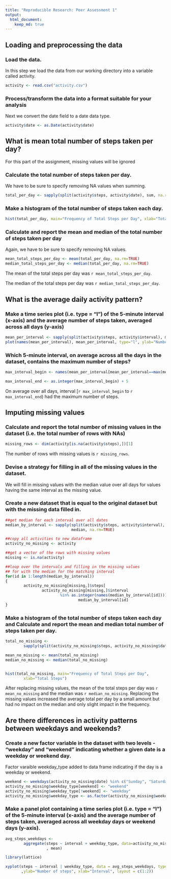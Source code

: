 ```yaml
---
title: "Reproducible Research: Peer Assessment 1"
output: 
  html_document:
    keep_md: true
---
```



## Loading and preprocessing the data

### Load the data.

In this step we load the data from our working directory into a variable called activity.  

```r
activity <- read.csv("activity.csv")
```

### Process/transform the data into a format suitable for your analysis

Next we convert the date field to a date data type.

```r
activity$date <- as.Date(activity$date)
```


## What is mean total number of steps taken per day?

For this part of the assignment, missing values will be ignored

### Calculate the total number of steps taken per day.

We have to be sure to specify removing NA values when summing.

```r
total_per_day <- sapply(split(activity$steps, activity$date), sum, na.rm=TRUE)
```

### Make a histogram of the total number of steps taken each day.

```r
hist(total_per_day, main="Frequency of Total Steps per Day", xlab="Total Steps")
```

### Calculate and report the mean and median of the total number of steps taken per day

Again, we have to be sure to specify removing NA values. 

```r

mean_total_steps_per_day <- mean(total_per_day, na.rm=TRUE)
median_total_steps_per_day <- median(total_per_day, na.rm=TRUE)

```

The mean of the total steps per day was `r mean_total_steps_per_day`.

The median of the total steps per day was `r median_total_steps_per_day`.

## What is the average daily activity pattern?

### Make a time series plot (i.e. type = "l") of the 5-minute interval (x-axis) and the average number of steps taken, averaged across all days (y-axis)

```r
mean_per_interval <- sapply(split(activity$steps, activity$interval), mean, na.rm=TRUE)
plot(names(mean_per_interval), mean_per_interval, type="l", ylab="Number of Steps", xlab="Interval")

```

### Which 5-minute interval, on average across all the days in the dataset, contains the maximum number of steps?

```r

max_interval_begin <- names(mean_per_interval[mean_per_interval==max(mean_per_interval)])

max_interval_end <- as.integer(max_interval_begin) + 5

```

On average over all days, interval [`r max_interval_begin` to 
`r max_interval_end`) had the maximum number of steps.

## Imputing missing values

### Calculate and report the total number of missing values in the dataset (i.e. the total number of rows with NAs)

```r
missing_rows <- dim(activity[is.na(activity$steps),])[1]
```

The number of rows with missing values is `r missing_rows`.

### Devise a strategy for filling in all of the missing values in the dataset.

We will fill in missing values with the median value over all days for values having the same interval as the missing value.

### Create a new dataset that is equal to the original dataset but with the missing data filled in.

```r

##get median for each interval over all dates
median_by_interval <- sapply(split(activity$steps, activity$interval), 
                             median, na.rm=TRUE)

##copy all activities to new dataframe 
activity_no_missing <- activity

##get a vector of the rows with missing values
missing <- is.na(activity)

##loop over the intervals and filling in the missing values
## for with the median for the matching interval
for(id in 1:length(median_by_interval))
{
        activity_no_missing[missing,]$steps[
                activity_no_missing[missing,]$interval 
                        %in% as.integer(names(median_by_interval[id]))] <- 
                                median_by_interval[id]
}

```

### Make a histogram of the total number of steps taken each day and Calculate and report the mean and median total number of steps taken per day.

```r

total_no_missing <- 
        sapply(split(activity_no_missing$steps, activity_no_missing$date), sum)

mean_no_missing <- mean(total_no_missing)
median_no_missing <- median(total_no_missing)


hist(total_no_missing, main="Frequency of Total Steps per Day", 
        xlab="Total Steps")

```

After replacing missing values, the mean of the total steps per day was `r mean_no_missing` and the median was `r median_no_missing`.  Replacing the missing values increased the average total per day by a small amount but had no impact on the median and only slight impact in the frequency.

## Are there differences in activity patterns between weekdays and weekends?


### Create a new factor variable in the dataset with two levels - "weekday" and "weekend" indicating whether a given date is a weekday or weekend day.

Factor varaible weekday_type added to data frame indicating if the day is a weekday or weekend.

```r
weekend <- weekdays(activity_no_missing$date) %in% c("Sunday", "Saturday") 
activity_no_missing$weekday_type[weekend] <- "weekend" 
activity_no_missing$weekday_type[!weekend] <- "weekday"
activity_no_missing$weekday_type <- as.factor(activity_no_missing$weekday_type)
```

### Make a panel plot containing a time series plot (i.e. type = "l") of the 5-minute interval (x-axis) and the average number of steps taken, averaged across all weekday days or weekend days (y-axis).



```r

avg_steps_weekdays <- 
        aggregate(steps ~ interval + weekday_type, data=activity_no_missing
                  , mean)

library(lattice)

xyplot(steps ~ interval | weekday_type, data = avg_steps_weekdays, type="l"
       ,ylab="Number of steps", xlab="Interval", layout = c(1:2))

```